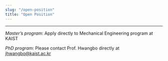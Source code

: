 ```yaml
---
slug: "/open-position"
title: "Open Position"
---
```


---

_Master’s program_: Apply directly to Mechanical Engineering program at KAIST

_PhD program_: Please contact Prof. Hwangbo directly at [jhwangbo@kaist.ac.kr](jhwangbo@kaist.ac.kr)
